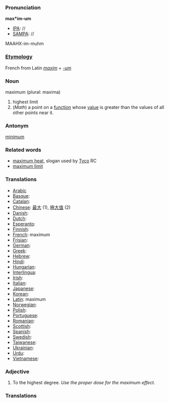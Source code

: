 ===Pronunciation===

'''max*im-um'''
*[[IPA]]: //
*[[SAMPA]]: //
MAAHX-im-muhm
===[[Etymology]]===

French from Latin ''[[maxim]]'' + ''[[-um]]''
===Noun===
maximum (plural: maxima)

#highest limit
#(''Math'') a point on a [[function]] whose [[value]] is greater than the values of all other points near it.

===Antonym===

[[minimum]]

===Related words===
*[[maximum heat]], slogan used by [[en:Tyco|Tyco]] RC
*[[maximum limit]]

===Translations===
*[[Arabic]]
*[[Basque]]:
*[[Catalan]]:
*[[Chinese]]: [[最]][[大]] (1), [[極]][[大]][[值]] (2)
*[[Danish]]:
*[[Dutch]]:
*[[Esperanto]]:
*[[Finnish]]:
*[[French]]: maximum
*[[Frisian]]:
*[[German]]:
*[[Greek]]: 
*[[Hebrew]]:
*[[Hindi]]:
*[[Hungarian]]:
*[[Interlingua]]:
*[[Irish]]:
*[[Italian]]:
*[[Japanese]]:
*[[Korean]]:
*[[Latin]]: maximum
*[[Norwegian]]:
*[[Polish]]:
*[[Portuguese]]:
*[[Romanian]]:
*[[Scottish]]:
*[[Spanish]]:
*[[Swedish]]:
*[[Taiwanese]]:
*[[Ukrainian]]:
*[[Urdu]]:
*[[Vietnamese]]:

===Adjective===

#To the highest degree. ''Use the proper dose for the maximum effect.''

===Translations===